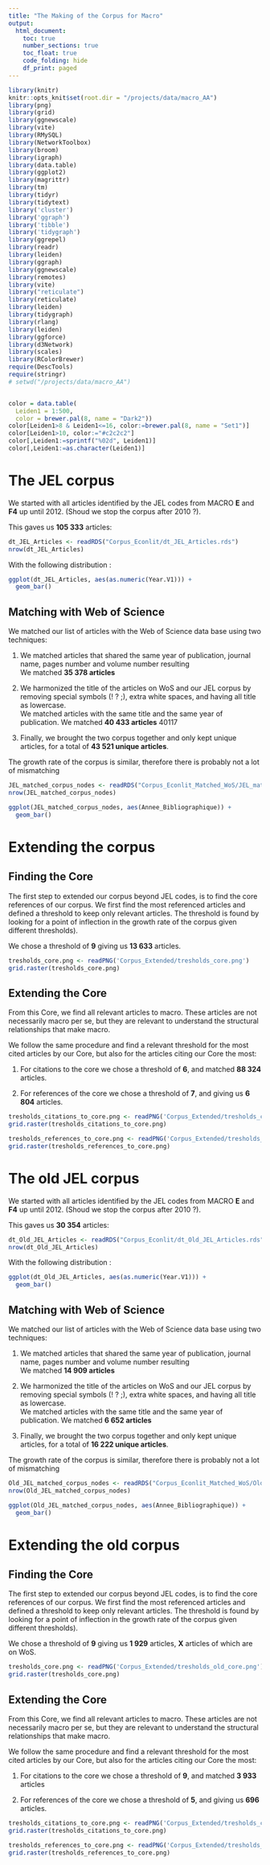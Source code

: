 ```yaml
---
title: "The Making of the Corpus for Macro"
output: 
  html_document:
    toc: true
    number_sections: true
    toc_float: true
    code_folding: hide
    df_print: paged
---
```


```r
library(knitr)
knitr::opts_knit$set(root.dir = "/projects/data/macro_AA")
library(png)
library(grid)
library(ggnewscale)
library(vite)
library(RMySQL)
library(NetworkToolbox)
library(broom)
library(igraph)
library(data.table)
library(ggplot2)
library(magrittr)
library(tm)
library(tidyr)
library(tidytext)
library('cluster')
library('ggraph')
library('tibble')
library('tidygraph')
library(ggrepel)
library(readr)
library(leiden)
library(ggraph)
library(ggnewscale)
library(remotes)
library(vite)
library("reticulate")
library(reticulate)
library(leiden)
library(tidygraph)
library(rlang)
library(leiden)
library(ggforce)
library(d3Network)
library(scales)
library(RColorBrewer)
require(DescTools)
require(stringr)
# setwd("/projects/data/macro_AA")


color = data.table(
  Leiden1 = 1:500,
  color = brewer.pal(8, name = "Dark2"))
color[Leiden1>8 & Leiden1<=16, color:=brewer.pal(8, name = "Set1")]
color[Leiden1>10, color:="#c2c2c2"]
color[,Leiden1:=sprintf("%02d", Leiden1)]
color[,Leiden1:=as.character(Leiden1)]

```

# The JEL corpus

We started with all articles identified by the JEL codes from MACRO **E** and **F4** up until 2012. (Shoud we stop the corpus after 2010 ?).

This gaves us **105 333** articles:

```r
dt_JEL_Articles <- readRDS("Corpus_Econlit/dt_JEL_Articles.rds")
nrow(dt_JEL_Articles)


```

With the following distribution :

```r
ggplot(dt_JEL_Articles, aes(as.numeric(Year.V1))) + 
  geom_bar()


```

## Matching with Web of Science

We matched our list of articles with the Web of Science data base using two techniques:  

1. We matched articles that shared the same year of publication, journal name, pages number and volume number resulting  
We matched **35 378 articles**
  
2. We harmonized the title of the articles on WoS and our JEL corpus by removing special symbols (! ? ;), extra white spaces, and having all title as lowercase.  
We matched articles with the same title and the same year of publication.
We matched **40 433 articles**
  40117
3. Finally, we brought the two corpus together and only kept unique articles, for a total of **43 521 unique articles**.

The growth rate of the corpus is similar, therefore there is probably not a lot of mismatching

```r
JEL_matched_corpus_nodes <- readRDS("Corpus_Econlit_Matched_WoS/JEL_matched_corpus_nodes.rds")
nrow(JEL_matched_corpus_nodes)


```

```r
ggplot(JEL_matched_corpus_nodes, aes(Annee_Bibliographique)) + 
  geom_bar()


```


# Extending the corpus 

## Finding the Core

The first step to extended our corpus beyond JEL codes, is to find the core references of our corpus. We first find the most referenced articles and defined a threshold to keep only relevant articles. The threshold is found by looking for a point of inflection in the growth rate of the corpus given different thresholds).

We chose a threshold of **9** giving us **13 633** articles.

```r

tresholds_core.png <- readPNG('Corpus_Extended/tresholds_core.png')
grid.raster(tresholds_core.png)

```


## Extending the Core

From this Core, we find all relevant articles to macro. These articles are not necessarily macro per se, but they are relevant to understand the structural relationships that make macro.

We follow the same procedure and find a relevant threshold for the most cited articles by our Core, but also for the articles citing our Core the most:

1. For citations to the core we chose a threshold of **6**, and matched **88 324** articles.

2. For references of the core we chose a threshold of **7**, and giving us  **6 804** articles.

```r

tresholds_citations_to_core.png <- readPNG('Corpus_Extended/tresholds_citations_to_core.png')
grid.raster(tresholds_citations_to_core.png)

```


```r

tresholds_references_to_core.png <- readPNG('Corpus_Extended/tresholds_references_to_core.png')
grid.raster(tresholds_references_to_core.png)

```


# The old JEL corpus

We started with all articles identified by the JEL codes from MACRO **E** and **F4** up until 2012. (Shoud we stop the corpus after 2010 ?).

This gaves us **30 354** articles:

```r
dt_Old_JEL_Articles <- readRDS("Corpus_Econlit/dt_Old_JEL_Articles.rds")
nrow(dt_Old_JEL_Articles)


```

With the following distribution :

```r
ggplot(dt_Old_JEL_Articles, aes(as.numeric(Year.V1))) + 
  geom_bar()


```

## Matching with Web of Science

We matched our list of articles with the Web of Science data base using two techniques:  

1. We matched articles that shared the same year of publication, journal name, pages number and volume number resulting  
We matched **14 909 articles**
  
2. We harmonized the title of the articles on WoS and our JEL corpus by removing special symbols (! ? ;), extra white spaces, and having all title as lowercase.  
We matched articles with the same title and the same year of publication.
We matched **6 652 articles**
  
3. Finally, we brought the two corpus together and only kept unique articles, for a total of **16 222 unique articles**.

The growth rate of the corpus is similar, therefore there is probably not a lot of mismatching

```r
Old_JEL_matched_corpus_nodes <- readRDS("Corpus_Econlit_Matched_WoS/Old_JEL_matched_corpus_nodes.rds")
nrow(Old_JEL_matched_corpus_nodes)


```

```r
ggplot(Old_JEL_matched_corpus_nodes, aes(Annee_Bibliographique)) + 
  geom_bar()


```


# Extending the old corpus 

## Finding the Core

The first step to extended our corpus beyond JEL codes, is to find the core references of our corpus. We first find the most referenced articles and defined a threshold to keep only relevant articles. The threshold is found by looking for a point of inflection in the growth rate of the corpus given different thresholds).

We chose a threshold of **9** giving us **1 929** articles, **X** articles of which are on WoS.

```r
tresholds_core.png <- readPNG('Corpus_Extended/tresholds_old_core.png')
grid.raster(tresholds_core.png)

```


## Extending the Core

From this Core, we find all relevant articles to macro. These articles are not necessarily macro per se, but they are relevant to understand the structural relationships that make macro.

We follow the same procedure and find a relevant threshold for the most cited articles by our Core, but also for the articles citing our Core the most:

1. For citations to the core we chose a threshold of **9**, and matched **3 933** articles

2. For references of the core we chose a threshold of **5**, and giving us **696** articles.

```r

tresholds_citations_to_core.png <- readPNG('Corpus_Extended/tresholds_citations_to_old_core.png')
grid.raster(tresholds_citations_to_core.png)

```


```r

tresholds_references_to_core.png <- readPNG('Corpus_Extended/tresholds_references_to_old_core.png')
grid.raster(tresholds_references_to_core.png)

```
